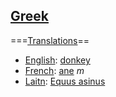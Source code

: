 ==[[Greek]]==

===[[Translation]]s==

*[[English]]: [[donkey]]
*[[French]]: [[ane]] ''m''
*[[Laitn]]: [[Equus asinus]]